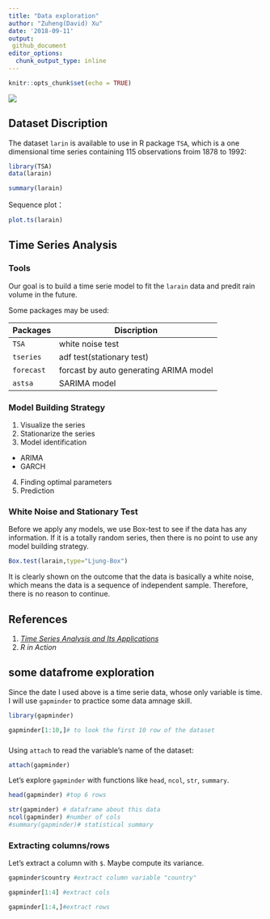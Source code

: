 ```yaml
---
title: "Data exploration"
author: "Zuheng(David) Xu"
date: '2018-09-11'
output:
 github_document
editor_options:
  chunk_output_type: inline
---
```


```r
knitr::opts_chunk$set(echo = TRUE)
```

![](https://img.buzzfeed.com/buzzfeed-static/static/enhanced/webdr02/2013/5/7/13/anigif_enhanced-buzz-26151-1367949414-13.gif)

## Dataset Discription

The dataset `larin` is available to use in R package `TSA`, which is a one dimensional time series containing 115 observations froim 1878 to 1992:
```r
library(TSA)
data(larain)
```

```r
summary(larain)
```

Sequence plot：

```r
plot.ts(larain)
```

## Time Series Analysis

### Tools 
Our goal is to build a time serie model to fit the `larain` data and predit rain volume in the future.

Some packages may be used:

|    **Packages**    | **Discription** |
|----------------|----------------------------------|
| `TSA`  |  white noise test  |
| `tseries`| adf test(stationary test)  |
| `forecast` | forcast by auto generating ARIMA model|
| `astsa` | SARIMA model |

### Model Building Strategy

1. Visualize the series
2. Stationarize the series
3. Model identification
  * ARIMA
  * GARCH
4. Finding optimal parameters
5. Prediction


### White Noise and Stationary Test

Before we apply any models, we use Box-test to see if the data has any information. If it is a totally random series, then there is no point to use any model building strategy.

```r
Box.test(larain,type="Ljung-Box")
```
It is clearly shown on the outcome that the data is basically a white noise, which means the data is a sequence of independent sample. Therefore, there is no reason to continue.


## References

1. *[Time Series Analysis and Its Applications](http://www.bookmetrix.com/detail_full/book/c7d7cfb0-3e51-4764-bd0f-a43e4d25d73a#citations)*
2. *R in Action*


## some datafrome exploration 
 
Since the date I used above is a time serie data, whose only variable is time. I will use `gapminder` to practice some data  amnage skill.

```r
library(gapminder)

gapminder[1:10,]# to look the first 10 row of the dataset
```
###

Using `attach` to read the variable's name of the dataset:
```r
attach(gapminder)
```
Let's explore `gapminder` with functions like `head`, `ncol`, `str`, `summary`.
```r
head(gapminder) #top 6 rows 

```
```r

str(gapminder) # dataframe about this data
ncol(gapminder) #number of cols
#summary(gapminder)# statistical summary 
```


### Extracting columns/rows

Let's extract a column with `$`. Maybe compute its variance.
```r

gapminder$country #extract column variable "country" 

```


```r
gapminder[1:4] #extract cols

gapminder[1:4,]#extract rows

```




